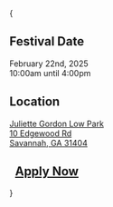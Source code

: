 

{
<div className={clsx(`grid md:grid-cols-3 gap-4 p-3 pl-[24px]`, props.className)}>
    <div className='pl-[12px]'>
        <h2 className='ml-[-24px] uppercase'><CiCalendarDate/> Festival Date</h2>
        <div>
            February 22nd, 2025<br/>
            10:00am until 4:00pm
        </div>
    </div>
    <div className='pl-[12px]'>
        <h2 className='ml-[-24px] uppercase'><MdLocationPin/> Location</h2>
        <div>
            <a href='https://maps.app.goo.gl/bzvrR3X1hCpNhFjB6'>
                Juliette Gordon Low Park<br/>
                10 Edgewood Rd<br/>
                Savannah, GA 31404
            </a>
        </div>
    </div>
    <div className='pl-[12px]'>
        <h2 className='ml-[-24px] uppercase'>
            <IoEnterOutline/>&nbsp;
            <a href='https://www.ojs.biz/gordonstonartfair2025'>Apply Now</a>
        </h2>
    </div>
</div>
}
